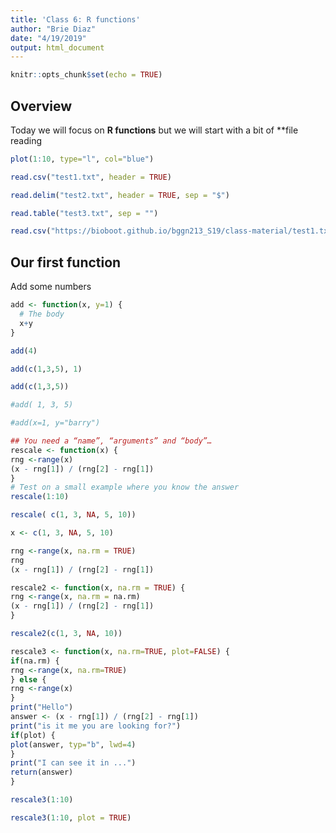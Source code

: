 ```yaml
---
title: 'Class 6: R functions'
author: "Brie Diaz"
date: "4/19/2019"
output: html_document
---
```


```r
knitr::opts_chunk$set(echo = TRUE)
```

## Overview
Today we will focus on **R functions** but we will start with a bit of **file reading

```r
plot(1:10, type="l", col="blue")
```
```r
read.csv("test1.txt", header = TRUE)
```

```r
read.delim("test2.txt", header = TRUE, sep = "$")
```

```r
read.table("test3.txt", sep = "")
```


```r
read.csv("https://bioboot.github.io/bggn213_S19/class-material/test1.txt")
```

## Our first function

Add some numbers 

```r
add <- function(x, y=1) {
  # The body
  x+y
}
```


```r
add(4)
```


```r
add(c(1,3,5), 1)
```

```r
add(c(1,3,5))
```




```r
#add( 1, 3, 5)

```


```r
#add(x=1, y="barry")
```



```r
## You need a “name”, “arguments” and “body”…
rescale <- function(x) {
rng <-range(x)
(x - rng[1]) / (rng[2] - rng[1])
}
# Test on a small example where you know the answer
rescale(1:10)
```

```r
rescale( c(1, 3, NA, 5, 10))
```


```r
x <- c(1, 3, NA, 5, 10)

rng <-range(x, na.rm = TRUE)
rng
(x - rng[1]) / (rng[2] - rng[1])

```


```r
rescale2 <- function(x, na.rm = TRUE) {
rng <-range(x, na.rm = na.rm)
(x - rng[1]) / (rng[2] - rng[1])
}
```


```r
rescale2(c(1, 3, NA, 10))
```



```r
rescale3 <- function(x, na.rm=TRUE, plot=FALSE) {
if(na.rm) {
rng <-range(x, na.rm=TRUE)
} else {
rng <-range(x)
}
print("Hello")
answer <- (x - rng[1]) / (rng[2] - rng[1])
print("is it me you are looking for?")
if(plot) {
plot(answer, typ="b", lwd=4)
}
print("I can see it in ...")
return(answer)
}

```


```r
rescale3(1:10)
```

```r
rescale3(1:10, plot = TRUE)
```



















